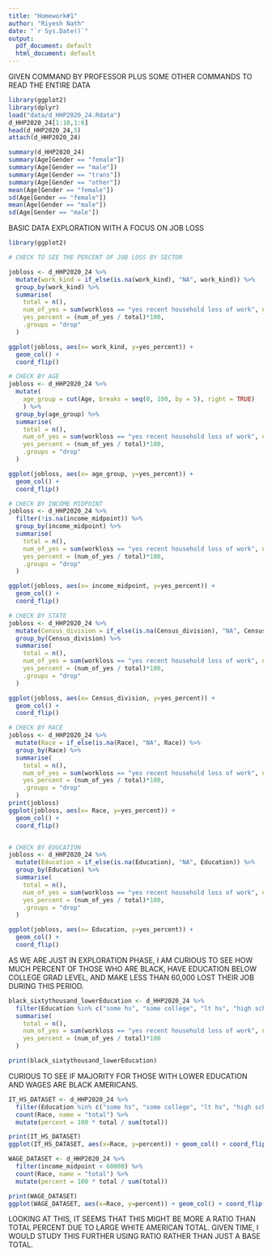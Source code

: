 ```yaml
---
title: "Homework#1"
author: "Riyesh Nath"
date: "`r Sys.Date()`"
output:
  pdf_document: default
  html_document: default
---
```


GIVEN COMMAND BY PROFESSOR PLUS SOME OTHER COMMANDS TO READ THE ENTIRE DATA 
```r
library(ggplot2)
library(dplyr)
load("data/d_HHP2020_24.Rdata")
d_HHP2020_24[1:10,1:6]
head(d_HHP2020_24,5)
attach(d_HHP2020_24)

summary(d_HHP2020_24)
summary(Age[Gender == "female"])
summary(Age[Gender == "male"])
summary(Age[Gender == "trans"])
summary(Age[Gender == "other"])
mean(Age[Gender == "female"])
sd(Age[Gender == "female"])
mean(Age[Gender == "male"])
sd(Age[Gender == "male"])
```

BASIC DATA EXPLORATION WITH A FOCUS ON JOB LOSS
```r
library(ggplot2)

# CHECK TO SEE THE PERCENT OF JOB LOSS BY SECTOR

jobloss <- d_HHP2020_24 %>%
  mutate(work_kind = if_else(is.na(work_kind), "NA", work_kind)) %>%
  group_by(work_kind) %>%
  summarise(
    total = n(),
    num_of_yes = sum(workloss == "yes recent household loss of work", na.rm = TRUE),
    yes_percent = (num_of_yes / total)*100,
    .groups = "drop"
  )

ggplot(jobloss, aes(x= work_kind, y=yes_percent)) +
  geom_col() +
  coord_flip()

# CHECK BY AGE
jobloss <- d_HHP2020_24 %>%
  mutate(
    age_group = cut(Age, breaks = seq(0, 100, by = 5), right = TRUE)
    ) %>%
  group_by(age_group) %>%
  summarise(
    total = n(),
    num_of_yes = sum(workloss == "yes recent household loss of work", na.rm = TRUE),
    yes_percent = (num_of_yes / total)*100,
    .groups = "drop"
  )

ggplot(jobloss, aes(x= age_group, y=yes_percent)) +
  geom_col() +
  coord_flip()

# CHECK BY INCOME MIDPOINT
jobloss <- d_HHP2020_24 %>%
  filter(!is.na(income_midpoint)) %>%
  group_by(income_midpoint) %>%
  summarise(
    total = n(),
    num_of_yes = sum(workloss == "yes recent household loss of work", na.rm = TRUE),
    yes_percent = (num_of_yes / total)*100,
    .groups = "drop"
  )

ggplot(jobloss, aes(x= income_midpoint, y=yes_percent)) +
  geom_col() +
  coord_flip()

# CHECK BY STATE
jobloss <- d_HHP2020_24 %>%
  mutate(Census_division = if_else(is.na(Census_division), "NA", Census_division)) %>%
  group_by(Census_division) %>%
  summarise(
    total = n(),
    num_of_yes = sum(workloss == "yes recent household loss of work", na.rm = TRUE),
    yes_percent = (num_of_yes / total)*100,
    .groups = "drop"
  )

ggplot(jobloss, aes(x= Census_division, y=yes_percent)) +
  geom_col() +
  coord_flip()

# CHECK BY RACE
jobloss <- d_HHP2020_24 %>%
  mutate(Race = if_else(is.na(Race), "NA", Race)) %>%
  group_by(Race) %>%
  summarise(
    total = n(),
    num_of_yes = sum(workloss == "yes recent household loss of work", na.rm = TRUE),
    yes_percent = (num_of_yes / total)*100,
    .groups = "drop"
  )
print(jobloss)
ggplot(jobloss, aes(x= Race, y=yes_percent)) +
  geom_col() +
  coord_flip()


# CHECK BY EDUCATION
jobloss <- d_HHP2020_24 %>%
  mutate(Education = if_else(is.na(Education), "NA", Education)) %>%
  group_by(Education) %>%
  summarise(
    total = n(),
    num_of_yes = sum(workloss == "yes recent household loss of work", na.rm = TRUE),
    yes_percent = (num_of_yes / total)*100,
    .groups = "drop"
  )

ggplot(jobloss, aes(x= Education, y=yes_percent)) +
  geom_col() +
  coord_flip()
```

AS WE ARE JUST IN EXPLORATION PHASE, I AM CURIOUS TO SEE HOW MUCH PERCENT OF THOSE WHO ARE BLACK, HAVE EDUCATION BELOW COLLEGE GRAD LEVEL, AND MAKE LESS THAN 60,000 LOST THEIR JOB DURING THIS PERIOD.

```r
black_sixtythousand_lowerEducation <- d_HHP2020_24 %>%
  filter(Education %in% c("some hs", "some college", "lt hs", "high school"), Race == "Black", income_midpoint < 60000) %>%
  summarise(
    total = n(),
    num_of_yes = sum(workloss == "yes recent household loss of work", na.rm = TRUE),
    yes_percent = (num_of_yes / total)*100
  )

print(black_sixtythousand_lowerEducation)
```
CURIOUS TO SEE IF MAJORITY FOR THOSE WITH LOWER EDUCATION AND WAGES ARE BLACK AMERICANS.

```r
IT_HS_DATASET <- d_HHP2020_24 %>%
  filter(Education %in% c("some hs", "some college", "lt hs", "high school")) %>%
  count(Race, name = "total") %>%
  mutate(percent = 100 * total / sum(total))

print(IT_HS_DATASET)
ggplot(IT_HS_DATASET, aes(x=Race, y=percent)) + geom_col() + coord_flip()

```

```r
WAGE_DATASET <- d_HHP2020_24 %>%
  filter(income_midpoint < 60000) %>%
  count(Race, name = "total") %>%
  mutate(percent = 100 * total / sum(total))

print(WAGE_DATASET)
ggplot(WAGE_DATASET, aes(x=Race, y=percent)) + geom_col() + coord_flip()
```

LOOKING AT THIS, IT SEEMS THAT THIS MIGHT BE MORE A RATIO THAN TOTAL PERCENT DUE TO LARGE WHITE AMERICAN TOTAL. 
GIVEN TIME, I WOULD STUDY THIS FURTHER USING RATIO RATHER THAN JUST A BASE TOTAL. 

